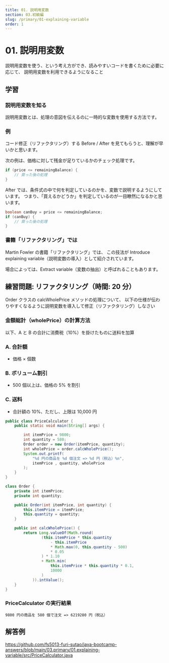 ```yaml
---
title: 01. 説明用変数
section: 03.初級編
slug: /primary/01-explaining-variable
order: 1
---
```


# 01. 説明用変数

<p className="goal">説明用変数を使う、という考え方ができ、読みやすいコードを書くために必要に応じて、
  説明用変数を利用できるようになること</p>

## 学習

### 説明用変数を知る

説明用変数とは、処理の意図を伝えるのに一時的な変数を使用する方法です。

### 例

コード修正（リファクタリング）する Before / After を見てもらうと、理解が早いかと思います。

次の例は、価格に対して残金が足りているかのチェック処理です。

```java title=Before
if (price <= remainingBalance) {
    // 買った後の処理
}
```

After では、条件式の中で何を判定しているのかを、変数で説明するようにしています。
つまり、「買えるかどうか」を判定しているのが一目瞭然になるかと思います。

```java title=After
boolean canBuy = price <= remainingBalance;
if (canBuy) {
    // 買った後の処理
}
```

### 書籍「リファクタリング」では

Martin Fowler の書籍「リファクタリング」では、
この技法が Introduce explaining variable（説明変数の導入）として紹介されています。

場合によっては、Extract variable（変数の抽出）と呼ばれることもあります。

## 練習問題: リファクタリング（時間: 20 分）

Order クラスの calcWholePrice メソッドの処理について、
以下の仕様が伝わりやすくなるように説明変数を導入して修正（リファクタリング）しなさい

### 金額総計（wholePrice）の計算方法
以下、A と B の合計に消費税（10%）を掛けたものに送料を加算

### A. 合計額
- 価格 × 個数

### B. ボリューム割引
- 500 個以上は、価格の 5% を割引

### C. 送料
- 合計額の 10%、ただし、上限は 10,000 円


```java title=src/PriceCalculator.java
public class PriceCalculator {
    public static void main(String[] args) {

        int itemPrice = 9800;
        int quantity = 580;
        Order order = new Order(itemPrice, quantity);
        int wholePrice = order.calcWholePrice();
        System.out.printf(
            "%d 円の商品を %d 個注文 => %d 円（税込）%n",
            itemPrice , quantity, wholePrice
        );
    }
}

class Order {
    private int itemPrice;
    private int quantity;

    public Order(int itemPrice, int quantity) {
        this.itemPrice = itemPrice;
        this.quantity = quantity;
    }

    public int calcWholePrice() {
        return Long.valueOf(Math.round(
                (this.itemPrice * this.quantity
                    - this.itemPrice 
                    * Math.max(0, this.quantity - 500) 
                    * 0.05
                ) * 1.10
                + Math.min(
                    this.itemPrice * this.quantity * 0.1, 
                    10000
                )
            )).intValue();
    }
}
```

### PriceCalculator の実行結果

```
9800 円の商品を 580 個で注文 => 6219280 円（税込）
```

## 解答例

https://github.com/fs5013-furi-sutao/java-bootcamp-answers/blob/main/03.primary/01.explaining-variable/src/PriceCalculator.java
